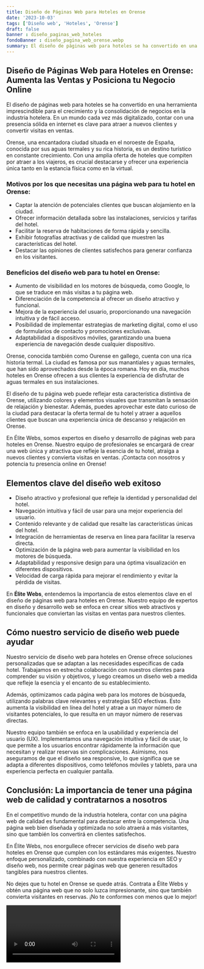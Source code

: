 ```yaml
---
title: Diseño de Páginas Web para Hoteles en Orense
date: '2023-10-03'
tags: ['Diseño web', 'Hoteles', 'Orense']
draft: false
banner : diseño_paginas_web_hoteles
fondoBanner : diseño_pagina_web_orense.webp
summary: El diseño de páginas web para hoteles se ha convertido en una herramienta imprescindible para el crecimiento y la consolidación de negocios en la industria hotelera. En un mundo cada vez más digitalizado, contar con una presencia sólida en internet es clave para atraer a nuevos clientes y convertir visitas en ventas.
---
```


## Diseño de Páginas Web para Hoteles en Orense: Aumenta las Ventas y Posiciona tu Negocio Online

El diseño de páginas web para hoteles se ha convertido en una herramienta imprescindible para el crecimiento y la consolidación de negocios en la industria hotelera. En un mundo cada vez más digitalizado, contar con una presencia sólida en internet es clave para atraer a nuevos clientes y convertir visitas en ventas.

Orense, una encantadora ciudad situada en el noroeste de España, conocida por sus aguas termales y su rica historia, es un destino turístico en constante crecimiento. Con una amplia oferta de hoteles que compiten por atraer a los viajeros, es crucial destacarse y ofrecer una experiencia única tanto en la estancia física como en la virtual.

### Motivos por los que necesitas una página web para tu hotel en Orense:

- Captar la atención de potenciales clientes que buscan alojamiento en la ciudad.
- Ofrecer información detallada sobre las instalaciones, servicios y tarifas del hotel.
- Facilitar la reserva de habitaciones de forma rápida y sencilla.
- Exhibir fotografías atractivas y de calidad que muestren las características del hotel.
- Destacar las opiniones de clientes satisfechos para generar confianza en los visitantes.

### Beneficios del diseño web para tu hotel en Orense:

- Aumento de visibilidad en los motores de búsqueda, como Google, lo que se traduce en más visitas a tu página web.
- Diferenciación de la competencia al ofrecer un diseño atractivo y funcional.
- Mejora de la experiencia del usuario, proporcionando una navegación intuitiva y de fácil acceso.
- Posibilidad de implementar estrategias de marketing digital, como el uso de formularios de contacto y promociones exclusivas.
- Adaptabilidad a dispositivos móviles, garantizando una buena experiencia de navegación desde cualquier dispositivo.

Orense, conocida también como Ourense en gallego, cuenta con una rica historia termal. La ciudad es famosa por sus manantiales y aguas termales, que han sido aprovechados desde la época romana. Hoy en día, muchos hoteles en Orense ofrecen a sus clientes la experiencia de disfrutar de aguas termales en sus instalaciones.

El diseño de tu página web puede reflejar esta característica distintiva de Orense, utilizando colores y elementos visuales que transmitan la sensación de relajación y bienestar. Además, puedes aprovechar este dato curioso de la ciudad para destacar la oferta termal de tu hotel y atraer a aquellos clientes que buscan una experiencia única de descanso y relajación en Orense.

En Élite Webs, somos expertos en diseño y desarrollo de páginas web para hoteles en Orense. Nuestro equipo de profesionales se encargará de crear una web única y atractiva que refleje la esencia de tu hotel, atraiga a nuevos clientes y convierta visitas en ventas. ¡Contacta con nosotros y potencia tu presencia online en Orense!

<GifSeo />

<Cta />

## Elementos clave del diseño web exitoso

- Diseño atractivo y profesional que refleje la identidad y personalidad del hotel.
- Navegación intuitiva y fácil de usar para una mejor experiencia del usuario.
- Contenido relevante y de calidad que resalte las características únicas del hotel.
- Integración de herramientas de reserva en línea para facilitar la reserva directa.
- Optimización de la página web para aumentar la visibilidad en los motores de búsqueda.
- Adaptabilidad y responsive design para una óptima visualización en diferentes dispositivos.
- Velocidad de carga rápida para mejorar el rendimiento y evitar la pérdida de visitas.

En **Élite Webs**, entendemos la importancia de estos elementos clave en el diseño de páginas web para hoteles en Orense. Nuestro equipo de expertos en diseño y desarrollo web se enfoca en crear sitios web atractivos y funcionales que conviertan las visitas en ventas para nuestros clientes.

## Cómo nuestro servicio de diseño web puede ayudar

Nuestro servicio de diseño web para hoteles en Orense ofrece soluciones personalizadas que se adaptan a las necesidades específicas de cada hotel. Trabajamos en estrecha colaboración con nuestros clientes para comprender su visión y objetivos, y luego creamos un diseño web a medida que refleje la esencia y el encanto de su establecimiento.

Además, optimizamos cada página web para los motores de búsqueda, utilizando palabras clave relevantes y estrategias SEO efectivas. Esto aumenta la visibilidad en línea del hotel y atrae a un mayor número de visitantes potenciales, lo que resulta en un mayor número de reservas directas.

Nuestro equipo también se enfoca en la usabilidad y experiencia del usuario (UX). Implementamos una navegación intuitiva y fácil de usar, lo que permite a los usuarios encontrar rápidamente la información que necesitan y realizar reservas sin complicaciones. Asimismo, nos aseguramos de que el diseño sea responsive, lo que significa que se adapta a diferentes dispositivos, como teléfonos móviles y tablets, para una experiencia perfecta en cualquier pantalla.

## Conclusión: La importancia de tener una página web de calidad y contratarnos a nosotros

En el competitivo mundo de la industria hotelera, contar con una página web de calidad es fundamental para destacar entre la competencia. Una página web bien diseñada y optimizada no solo atraerá a más visitantes, sino que también los convertirá en clientes satisfechos.

En Élite Webs, nos enorgullece ofrecer servicios de diseño web para hoteles en Orense que cumplen con los estándares más exigentes. Nuestro enfoque personalizado, combinado con nuestra experiencia en SEO y diseño web, nos permite crear páginas web que generen resultados tangibles para nuestros clientes.

No dejes que tu hotel en Orense se quede atrás. Contrata a Élite Webs y obtén una página web que no solo luzca impresionante, sino que también convierta visitantes en reservas. ¡No te conformes con menos que lo mejor!

<Video />

<CtaBot job='Hoteles' city='Orense'/>

<Gmaps query='Orense+españa+maps' />